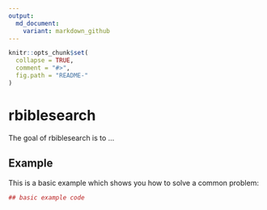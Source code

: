 ```yaml
---
output:
  md_document:
    variant: markdown_github
---
```


<!-- README.md is generated from README.Rmd. Please edit that file -->

```r
knitr::opts_chunk$set(
  collapse = TRUE,
  comment = "#>",
  fig.path = "README-"
)
```

# rbiblesearch

The goal of rbiblesearch is to ...

## Example

This is a basic example which shows you how to solve a common problem:

```r
## basic example code
```
